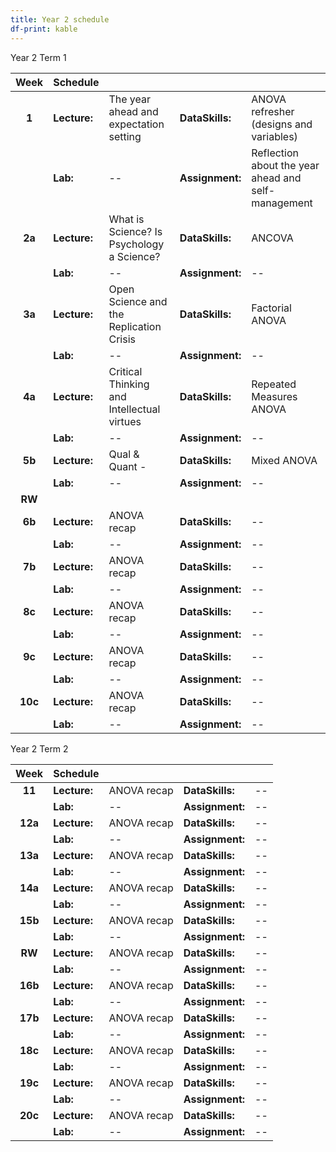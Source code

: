 ```yaml
---
title: Year 2 schedule
df-print: kable
---
```


Year 2 Term 1

|  Week   | Schedule     |                                            |                 |                                                     |
|:-------:|:-------------|:-------------------------------------------|:----------------|:----------------------------------------------------|
|  **1**  | **Lecture:** | The year ahead and expectation setting     | **DataSkills:** | ANOVA refresher (designs and variables)             |
|         | **Lab:**     | \--                                        | **Assignment:** | Reflection about the year ahead and self-management |
| **2a**  | **Lecture:** | What is Science? Is Psychology a Science?  | **DataSkills:** | ANCOVA                                              |
|         | **Lab:**     | \--                                        | **Assignment:** | \--                                                 |
| **3a**  | **Lecture:** | Open Science and the Replication Crisis    | **DataSkills:** | Factorial ANOVA                                     |
|         | **Lab:**     | \--                                        | **Assignment:** | \--                                                 |
| **4a**  | **Lecture:** | Critical Thinking and Intellectual virtues | **DataSkills:** | Repeated Measures ANOVA                             |
|         | **Lab:**     | \--                                        | **Assignment:** | \--                                                 |
| **5b**  | **Lecture:** | Qual & Quant -                             | **DataSkills:** | Mixed ANOVA                                         |
|         | **Lab:**     | \--                                        | **Assignment:** | \--                                                 |
| **RW**  |              |                                            |                 |                                                     |
| **6b**  | **Lecture:** | ANOVA recap                                | **DataSkills:** | \--                                                 |
|         | **Lab:**     | \--                                        | **Assignment:** | \--                                                 |
| **7b**  | **Lecture:** | ANOVA recap                                | **DataSkills:** | \--                                                 |
|         | **Lab:**     | \--                                        | **Assignment:** | \--                                                 |
| **8c**  | **Lecture:** | ANOVA recap                                | **DataSkills:** | \--                                                 |
|         | **Lab:**     | \--                                        | **Assignment:** | \--                                                 |
| **9c**  | **Lecture:** | ANOVA recap                                | **DataSkills:** | \--                                                 |
|         | **Lab:**     | \--                                        | **Assignment:** | \--                                                 |
| **10c** | **Lecture:** | ANOVA recap                                | **DataSkills:** | \--                                                 |
|         | **Lab:**     | \--                                        | **Assignment:** | \--                                                 |

\newpage

Year 2 Term 2

|  Week   | Schedule     |             |                 |     |
|:-------:|--------------|-------------|-----------------|-----|
| **11**  | **Lecture:** | ANOVA recap | **DataSkills:** | \-- |
|         | **Lab:**     | \--         | **Assignment:** | \-- |
| **12a** | **Lecture:** | ANOVA recap | **DataSkills:** | \-- |
|         | **Lab:**     | \--         | **Assignment:** | \-- |
| **13a** | **Lecture:** | ANOVA recap | **DataSkills:** | \-- |
|         | **Lab:**     | \--         | **Assignment:** | \-- |
| **14a** | **Lecture:** | ANOVA recap | **DataSkills:** | \-- |
|         | **Lab:**     | \--         | **Assignment:** | \-- |
| **15b** | **Lecture:** | ANOVA recap | **DataSkills:** | \-- |
|         | **Lab:**     | \--         | **Assignment:** | \-- |
| **RW**  | **Lecture:** | ANOVA recap | **DataSkills:** | \-- |
|         | **Lab:**     | \--         | **Assignment:** | \-- |
| **16b** | **Lecture:** | ANOVA recap | **DataSkills:** | \-- |
|         | **Lab:**     | \--         | **Assignment:** | \-- |
| **17b** | **Lecture:** | ANOVA recap | **DataSkills:** | \-- |
|         | **Lab:**     | \--         | **Assignment:** | \-- |
| **18c** | **Lecture:** | ANOVA recap | **DataSkills:** | \-- |
|         | **Lab:**     | \--         | **Assignment:** | \-- |
| **19c** | **Lecture:** | ANOVA recap | **DataSkills:** | \-- |
|         | **Lab:**     | \--         | **Assignment:** | \-- |
| **20c** | **Lecture:** | ANOVA recap | **DataSkills:** | \-- |
|         | **Lab:**     | \--         | **Assignment:** | \-- |

